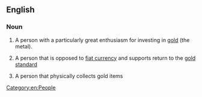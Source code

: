 ==English==
{{wikipedia}}

===Noun===
{{en-noun}}

# {{lb|en|finance}} A person with a particularly great enthusiasm for investing in [[gold]] (the metal).
# {{lb|en|economics}} A person that is opposed to [[fiat currency]] and supports return to the [[gold standard]]
# A person that physically collects gold items

[[Category:en:People]]